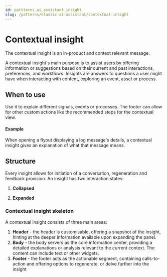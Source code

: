 ```yaml
---
id: pattterns_ai_assistant_insight
slug: /patterns/elastic-ai-assistant/contextual-insight
---
```


# Contextual insight
The contextual insight is an in-product and context relevant message.

A contextual insight's main purpose is to assist users by offering information or suggestions based on their current and past interactions, preferences, and workflows. Insights are answers to questions a user might have when interacting with content, exploring an event, asset or process.

## When to use

Use it to explain different signals, events or processes. The footer can allow for other custom actions like the recommended steps for the contextual view.

#### Example

When opening a flyout displaying a log message's details, a contextual insight gives an explanation of what that message means.

<FigmaEmbed
  url="https://www.figma.com/file/utPqlyZpEnl6CxfT7nOEUR/AI-Assistant-Patterns?type=design&node-id=35-22268&mode=design&t=bTyaISwqh159FFWC-4"
/>

## Structure

Every insight allows for initiation of a conversation, regeneration and feedback provision. An insight has two interaction states:

1. **Collapsed**

   <FigmaEmbed
     url="https://www.figma.com/file/utPqlyZpEnl6CxfT7nOEUR/AI-Assistant-Patterns?type=design&node-id=37-22553&mode=design&t=ZK2K6tLGapKVTAaP-4"
   />

2. **Expanded**

   <FigmaEmbed
     url="https://www.figma.com/file/utPqlyZpEnl6CxfT7nOEUR/AI-Assistant-Patterns?type=design&node-id=37-22631&mode=design&t=ZK2K6tLGapKVTAaP-4"
   />

### Contextual insight skeleton

A contextual insight consists of three main areas:

1. **Header** - the header is customisable, offering a snapshot of the insight, hinting at the deeper information available upon expanding the panel.
2. **Body** - the body servers as the core information center, providing a detailed explanations or analysis relevant to the current context. The content can include text or other widgets.
3. **Footer** - the footer acts as the actionable segment, containing calls-to-action and offering options to regenerate, or delve further into the insight

<FigmaEmbed
  url="https://www.figma.com/file/utPqlyZpEnl6CxfT7nOEUR/AI-Assistant-Patterns?type=design&node-id=40-25645&mode=design&t=ZK2K6tLGapKVTAaP-4"
/>